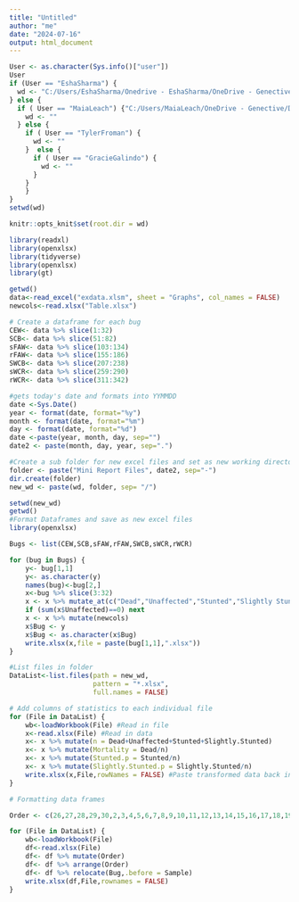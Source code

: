 ```yaml
---
title: "Untitled"
author: "me"
date: "2024-07-16"
output: html_document
---
```

```r
User <- as.character(Sys.info()["user"])
User
if (User == "EshaSharma") {
  wd <- "C:/Users/EshaSharma/Onedrive - EshaSharma/OneDrive - Genective/Desktop/R Studio/IVE_RCode/Data"
} else {
  if ( User == "MaiaLeach") {"C:/Users/MaiaLeach/OneDrive - Genective/Desktop/R Workin/IVE_RCode/Data"
    wd <- ""
  } else {
    if ( User == "TylerFroman") {
      wd <- ""
    }  else {
      if ( User == "GracieGalindo") {
        wd <- ""
      }
    }
    }
}
setwd(wd)
```

```r
knitr::opts_knit$set(root.dir = wd)
```

```r
library(readxl)
library(openxlsx)
library(tidyverse)
library(openxlsx)
library(gt)
```

```r
getwd()
data<-read_excel("exdata.xlsm", sheet = "Graphs", col_names = FALSE)
newcols<-read.xlsx("Table.xlsx")
```

```r
# Create a dataframe for each bug
CEW<- data %>% slice(1:32)
SCB<- data %>% slice(51:82)
sFAW<- data %>% slice(103:134)
rFAW<- data %>% slice(155:186)
SWCB<- data %>% slice(207:238)
sWCR<- data %>% slice(259:290)
rWCR<- data %>% slice(311:342)

```

```r
#gets today's date and formats into YYMMDD
date <-Sys.Date()
year <- format(date, format="%y")
month <- format(date, format="%m")
day <- format(date, format="%d")
date <-paste(year, month, day, sep="")
date2 <- paste(month, day, year, sep=".")

#Create a sub folder for new excel files and set as new working directory
folder <- paste("Mini Report Files", date2, sep="-")
dir.create(folder)
new_wd <- paste(wd, folder, sep= "/")
```

```r
setwd(new_wd)
getwd()
#Format Dataframes and save as new excel files
library(openxlsx)

Bugs <- list(CEW,SCB,sFAW,rFAW,SWCB,sWCR,rWCR)

for (bug in Bugs) {
    y<- bug[1,1]
    y<- as.character(y)
    names(bug)<-bug[2,]
    x<-bug %>% slice(3:32)
    x <- x %>% mutate_at(c("Dead","Unaffected","Stunted","Slightly Stunted","% Average mortality","% Error"), as.numeric)
    if (sum(x$Unaffected)==0) next
    x <- x %>% mutate(newcols)
    x$Bug <- y
    x$Bug <- as.character(x$Bug)
    write.xlsx(x,file = paste(bug[1,1],".xlsx"))
}

#List files in folder
DataList<-list.files(path = new_wd,    
                     pattern = "*.xlsx",
                     full.names = FALSE)

# Add columns of statistics to each individual file
for (File in DataList) {
    wb<-loadWorkbook(File) #Read in file
    x<-read.xlsx(File) #Read in data
    x<- x %>% mutate(n = Dead+Unaffected+Stunted+Slightly.Stunted)
    x<- x %>% mutate(Mortality = Dead/n)
    x<- x %>% mutate(Stunted.p = Stunted/n)        
    x<- x %>% mutate(Slightly.Stunted.p = Slightly.Stunted/n)
    write.xlsx(x,File,rowNames = FALSE) #Paste transformed data back into file
}

# Formatting data frames

Order <- c(26,27,28,29,30,2,3,4,5,6,7,8,9,10,11,12,13,14,15,16,17,18,19,20,21,22,23,24,25,1)

for (File in DataList) {
    wb<-loadWorkbook(File)
    df<-read.xlsx(File)
    df<- df %>% mutate(Order)
    df<- df %>% arrange(Order)
    df<- df %>% relocate(Bug,.before = Sample)
    write.xlsx(df,File,rownames = FALSE)
}

```
